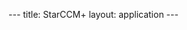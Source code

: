 ---
title: StarCCM+
layout: application
---
{{Applications

|name=StarCCM+
|platform=Legion
|version=12.04.010 and 13.02.011
|short=StarCCM+ is a commercial CFD package that handles fluid flows, heat transfer, stress simulations, and other common applications of such.
|about=StarCCM+ is a commercial CFD package that handles fluid flows, heat transfer, stress simulations, and other common applications of such.
|link1=
|link2=
|link3=
|link4=
|setup-title=
|setup-intro=You must request access to the group controlling StarCCM+ access (legstarcd) to use it. The license is owned by the Department of Mechanical Engineering who will need to approve your access request.

StarCCM+ is intended to be run primarily within batch jobs however you may run short (less than 15 minutes execution time) interactive work on the Login Nodes and longer (up to two hours) on the User Test Nodes. Interactive work can be done using the full  GUI provided you have X-windows functionality enabled though your ssh connection. See our [[:Category:Legion User Guide | Legion User Guide]] for more information about enabling X-windows functionality and the User Test nodes.
|module-intro=
|moduleunload1=
|moduleunload2=
|moduleunload3=
|moduleunload4=
|moduleadd1=
|moduleadd2=
|moduleadd3=
|moduleadd4=
|moduleload1=star-ccm+/13.02.011
|moduleload2=
|moduleload3=
|moduleload4=
|source1=
|setup-notes=
Before running any StarCCM+ jobs on the clusters you '''MUST''' load the StarCCM+ module on a login node. This is so the module can  set up two symbolic links in your home directory to directories  created in your Scratch area. This is so that users settings etc can be written by running jobs. 
|scripts=
{{Script

|script-title=Example StarCCM+ runscript 
|script-intro=Here is an example run script for submitting batch jobs to the cluster: 
|script-code=
<nowiki>
#!/bin/bash -l

# Batch script to run a parallel STAR-CCM+ job on Grace OS upgrade
# software stack under SGE. 

# STAR-CCM+ Version 13.02.011 using default IBM Platform MPI

# Submit using a qsub command of the form:
#
#   qsub -v simFile=`pwd`/my_input_file run-starccm+.sh
#

# 1. Force bash as the executing shell.
#$ -S /bin/bash

# 2. Request 15 hour(s) of wallclock time (format hours:minutes:seconds).
#    Change this to suit your requirements.
#$ -l h_rt=15:0:0

# 3. Request 2 gigabyte of RAM. Change this to suit your requirements.
#$ -l mem=2G

# 4. Request 15 gigabyte of TMPDIR space (default is 10 GB)
#$ -l tmpfs=15G

# 5. Set the name of the job. You can change this if you wish.
#$ -N StarCCM+_PlatformMPI_Job1

# 6. Merge output and error files
#$ -j y

# 7. Request MPI environment with 32 processors
#$ -pe mpi 32

# 8. Request 1 license per core - may not be working so turned off.
#$ -l ccmpsuite=1

# 9. Run from the current working directory which must be in your Scratch area
#$ -cwd

# 10. Load modules needed for STAR-ccm+

# module use --append ~ccaabaa/lib/modulefiles/applications
module load star-ccm+/13.02.011

# 11. Run the simulation using IBM Platform MPI

starccm+ -np $NSLOTS -machinefile $TMPDIR/machines -rsh ssh -batch $simFile


</nowiki>
|script-path=
|script-notes=Please copy if you wish and edit it to suit your jobs. The script can then be submitted using a qsub command like:
<code>
 qsub -v simFile=`pwd`/my_input.sim run-starccm+.sh
</code>
Output will be written to the current working directory, so this should be submitted from a directory in the Scratch area. 

}} 

=hfi error=
If you get an error like this:
<code>
 hfi_wait_for_device: The /dev/hfi1_0 device failed to appear after 15.0 seconds: Connection timed out
</code>
then you need to add <code>-fabric ibv</code> to your options as shown in the example script.

It is trying to use an OmniPath device on a cluster that has InfiniBand, so the fabric needs to be changed.

[[#top | back to top]]
|coda-title=
|coda=

}}